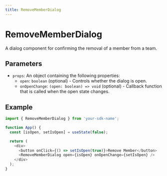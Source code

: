 ```yaml
---
title: RemoveMemberDialog
---
```


# RemoveMemberDialog

A dialog component for confirming the removal of a member from a team.

## Parameters

- `props`: An object containing the following properties:
  - `open`: `boolean` (optional) - Controls whether the dialog is open.
  - `onOpenChange`: `(open: boolean) => void` (optional) - Callback function that is called when the open state changes.

## Example

```typescript
import { RemoveMemberDialog } from 'your-sdk-name';

function App() {
  const [isOpen, setIsOpen] = useState(false);

  return (
    <div>
      <button onClick={() => setIsOpen(true)}>Remove Member</button>
      <RemoveMemberDialog open={isOpen} onOpenChange={setIsOpen} />
    </div>
  );
}
```